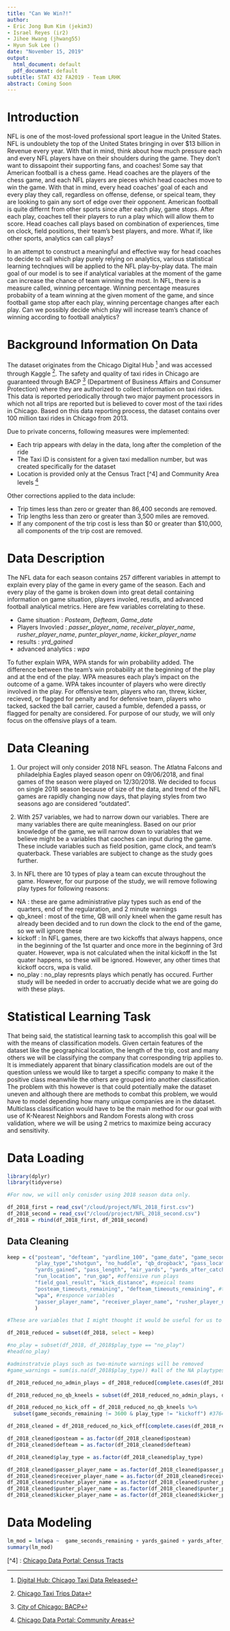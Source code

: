 ```yaml
---
title: "Can We Win?!"
author:
- Eric Jong Bum Kim (jekim3)
- Israel Reyes (ir2)
- Jihee Hwang (jhwang55)
- Hyun Suk Lee ()
date: "November 15, 2019"
output:
  html_document: default
  pdf_document: default
subtitle: STAT 432 FA2019 - Team LRHK
abstract: Coming Soon
---
```


\newpage 

# Introduction

NFL is one of the most-loved professional sport league in the United States. NFL is undoublety the top of the United States bringing in over $13 billion in Revenue every year. With that in mind, think about how much pressure each and every NFL players have on their shoulders during the game. They don't want to dissapoint their supporting fans, and coaches! Some say that American football is a chess game. Head coaches are the players of the chess game, and each NFL players are pieces which head coaches move to win the game. With that in mind, every head coaches' goal of each and every play they call, regardless on offense, defense, or speical team, they are looking to gain any sort of edge over their opponent. American football is quite differnt from other sports since after each play, game stops. After each play, coaches tell their players to run a play which will allow them to score. Head coaches call plays based on combination of experiences, time on clock, field positions, their team's best players, and more. What if, like other sports, analytics can call plays? 

In an attempt to construct a meaningful and effective way for head coaches to decide to call which play purely relying on analytics, various statistical learning technqiues will be applied to the NFL play-by-play data. The main goal of our model is to see if analytical variables at the moment of the game can increase the chance of team winning the most. In NFL, there is a measure called, winning percentage. Winning percentage measures probabiity of a team winning at the given moment of the game, and since football game stop after each play, winning percentage changes after each play. Can we possibly decide which play will increase team's chance of winning according to football analytics? 

# Background Information On Data 

The dataset originates from the Chicago Digital Hub [^2] and was accessed through Kaggle [^1]. The safety and quality of taxi rides in Chicago are guaranteed through BACP [^3] (Department of Business Affairs and Consumer Protection) where they are authorized to collect information on taxi rides. This data is reported periodically through two major payment processors in which not all trips are reported but is believed to cover most of the taxi rides in Chicago. Based on this data reporting process, the dataset contains over 100 million taxi rides in Chicago from 2013. 

Due to private concerns, following measures were implemented:

- Each trip appears with delay in the data, long after the completion of the ride
- The Taxi ID is consistent for a given taxi medallion number, but was created specifically for the dataset
- Location is provided only at the Census Tract [^4] and Community Area levels [^5]

Other corrections applied to the data include:

- Trip times less than zero or greater than 86,400 seconds are removed.
- Trip lengths less than zero or greater than 3,500 miles are removed.
- If any component of the trip cost is less than $0 or greater than $10,000, all components of the trip cost are removed.

# Data Description

The NFL data for each season contains 257 different variables in attempt to explain every play of the game in every game of the season. Each and every play of the game is broken down into great detail containing information on game situation, players involed, resutls, and advanced football analytical metrics. Here are few variables correlating to these.

 - Game situation : _Posteam_, _Defteam_,  _Game_date_
 - Players Invovled : _passer_player_name_, _receiver_player_name_, _rusher_player_name_, _punter_player_name_, _kicker_player_name_
 - results : _yrd_gained_
 - advanced analytics : _wpa_

To futher explain WPA, WPA stands for win probability added. The difference between the team's win probability at the beginning of the play and at the end of the play. WPA measures each play's impact on the outcome of a game. WPA takes incounter of players who were directly involved in the play. For offensive team, players who ran, threw, kicker, recieved, or flagged for penalty and for defensive team, players who tacked, sacked the ball carrier, caused a fumble, defended a passs, or flagged for penalty are considered. For purpose of our study, we will only focus on the offensive plays of a team. 

# Data Cleaning

1. Our project will only consider 2018 NFL season. The Atlatna Falcons and philadelphia Eagles played season openr on 09/06/2018, and final games of the season were played on 12/30/2018. We decided to focus on single 2018 season because of size of the data, and trend of the NFL games are rapidly changing now days, that playing styles from two seasons ago are considered "outdated". 

2. With 257 variables, we had to narrow down our variables. There are many variables there are quite meaningless. Based on our prior knowledge of the game, we will narrow down to variables that we believe might be a variables that caoches can input during the game. These include variables such as field position, game clock, and team's quaterback. These variables are subject to change as the study goes further. 

3. In NFL there are 10 types of play a team can excute throughout the game. However, for our purpose of the study, we will remove following play types for following reasons: 

 - NA : these are game administrative play types such as end of the quarters, end of the regularation, and 2 minute warnings
 - qb_kneel : most of the time, QB will only kneel when the game result has already been decided and to run down the clock to the end of the game, so we will ignore these 
 - kickoff : In NFL games, there are two kickoffs that always happens, once in the beginning of the 1st quarter and once more in the beginning of 3rd quater. However, wpa is not calculated when the inital kickoff in the 1st quater happens, so these will be ignored. However, any other times that kickoff occrs, wpa is valid. 
 - no_play : no_play represnts plays which penatly has occured. Further study will be needed in order to accruatly decide what we are going do with these plays. 

# Statistical Learning Task

That being said, the statistical learning task to accomplish this goal will be with the means of classification models. Given certain features of the dataset like the geographical location, the length of the trip, cost and many others we will be classifying the company that corresponding trip applies to. It is immediately apparent that binary classification models are out of the question unless we would like to target a specific company to make it the positive class meanwhile the others are grouped into another classification. The problem with this however is that could potentially make the dataset uneven and although there are methods to combat this problem, we would have to model depending how many unique companies are in the dataset. Multiclass classification would have to be the main method for our goal with use of K-Nearest Neighbors and Random Forests along with cross validation, where we will be using 2 metrics to maximize being accuracy and sensitivity. 

# Data Loading

```r
library(dplyr)
library(tidyverse)
```

```r
#For now, we will only conisder using 2018 season data only.

df_2018_first = read_csv("/cloud/project/NFL_2018_first.csv")
df_2018_second = read_csv("/cloud/project/NFL_2018_second.csv")
df_2018 = rbind(df_2018_first, df_2018_second)
```

## Data Cleaning

```r
keep = c("posteam", "defteam", "yardline_100", "game_date", "game_seconds_remaining", "qtr", "down", "ydstogo", #game administravtive variables
         "play_type","shotgun", "no_huddle", "qb_dropback", "pass_location", #offensive game types
         "yards_gained", "pass_length", "air_yards", "yards_after_catch", #offensive pass play results
         "run_location", "run_gap", #offensive run plays
         "field_goal_result", "kick_distance", #speical teams
         "posteam_timeouts_remaining", "defteam_timeouts_remaining", #time out remainings
         "wpa", #responce variables
         "passer_player_name", "receiver_player_name", "rusher_player_name", "punter_player_name", "kicker_player_name" #Offensive focal point player's name
         )

#These are variables that I might thought it would be useful for us to limit down to, feel free to add any as needed

df_2018_reduced = subset(df_2018, select = keep)
```

```r
#no_play = subset(df_2018, df_2018$play_type == "no_play")
#head(no_play)
```

```r
#adminstratvie plays such as two-minute warnings will be removed
#game_warnings = sum(is.na(df_2018$play_type)) #all of the NA playtypes are either end of quaters or two-min warnings. (1429 of them)

df_2018_reduced_no_admin_plays = df_2018_reduced[complete.cases(df_2018_reduced[ , "play_type"]),] #40607 rows
```

```r
df_2018_reduced_no_qb_kneels = subset(df_2018_reduced_no_admin_plays, df_2018_reduced_no_admin_plays$play_type != "qb_kneel") #40247 rows
```

```r
df_2018_reduced_no_kick_off = df_2018_reduced_no_qb_kneels %>%
  subset(game_seconds_remaining != 3600 & play_type != "kickoff") #37641 rows
```

```r
df_2018_cleaned = df_2018_reduced_no_kick_off[complete.cases(df_2018_reduced_no_kick_off[ , "wpa"]),]
```

```r
df_2018_cleaned$posteam = as.factor(df_2018_cleaned$posteam)
df_2018_cleaned$defteam = as.factor(df_2018_cleaned$defteam)

df_2018_cleaned$play_type = as.factor(df_2018_cleaned$play_type)

df_2018_cleaned$passer_player_name = as.factor(df_2018_cleaned$passer_player_name)
df_2018_cleaned$receiver_player_name = as.factor(df_2018_cleaned$receiver_player_name)
df_2018_cleaned$rusher_player_name = as.factor(df_2018_cleaned$rusher_player_name)
df_2018_cleaned$punter_player_name = as.factor(df_2018_cleaned$punter_player_name)
df_2018_cleaned$kicker_player_name = as.factor(df_2018_cleaned$kicker_player_name)
```


# Data Modeling 

```r
lm_mod = lm(wpa ~  game_seconds_remaining + yards_gained + yards_after_catch, data = df_2018_cleaned)
summary(lm_mod)
```







[^1]: [Chicago Taxi Trips Data](https://www.kaggle.com/chicago/chicago-taxi-trips-bq)

[^2]: [Digital Hub: Chicago Taxi Data Released](https://digital.cityofchicago.org/index.php/chicago-taxi-data-released/)

[^3]: [City of Chicago: BACP](https://www.chicago.gov/city/en/depts/bacp/provdrs/vehic.html)

[^4] : [Chicago Data Portal: Census Tracts](https://data.cityofchicago.org/Facilities-Geographic-Boundaries/Boundaries-Census-Tracts-2010/5jrd-6zik)

[^5]: [Chicago Data Portal: Community Areas](https://data.cityofchicago.org/Facilities-Geographic-Boundaries/Boundaries-Community-Areas-current-/cauq-8yn6)
